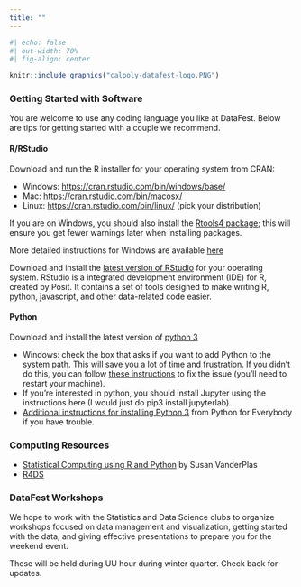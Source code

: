 ```yaml
---
title: ""
---
```


```r
#| echo: false
#| out-width: 70%
#| fig-align: center

knitr::include_graphics("calpoly-datafest-logo.PNG")
```

### Getting Started with Software

You are welcome to use any coding language you like at DataFest. Below are tips for getting started with a couple we recommend.

#### R/RStudio

Download and run the R installer for your operating system from CRAN:

 + Windows: <https://cran.rstudio.com/bin/windows/base/>
 + Mac: <https://cran.rstudio.com/bin/macosx/>
 + Linux: <https://cran.rstudio.com/bin/linux/> (pick your distribution)

If you are on  Windows, you should also install the [Rtools4 package](https://cran.rstudio.com/bin/windows/Rtools/); this will ensure you get fewer warnings later when installing packages.

More detailed instructions for  Windows are available [here](https://owi.usgs.gov/R/training-curriculum/installr/)

Download and install the [latest version of RStudio](https://posit.co/download/rstudio-desktop/#download) for your operating system. RStudio is a integrated development environment (IDE) for R, created by Posit. It contains a set of tools designed to make writing R, python, javascript, and other data-related code easier.

#### Python

Download and install the latest version of [python 3](https://www.python.org/downloads/)

+ Windows: check the box that asks if you want to add Python to the system path. This will save you a lot of time and frustration. If you didn’t do this, you can follow [these instructions](https://datatofish.com/add-python-to-windows-path/) to fix the issue (you’ll need to restart your machine).
+ If you’re interested in python, you should install Jupyter using the instructions here (I would just do pip3 install jupyterlab).
+ [Additional instructions for installing Python 3](https://www.py4e.com/lessons/install) from Python for Everybody if you have trouble.

### Computing Resources

+ [Statistical Computing using R and Python](https://srvanderplas.github.io/stat-computing-r-python/) by Susan VanderPlas
+ [R4DS](https://r4ds.hadley.nz/)

### DataFest Workshops

We hope to work with the Statistics and Data Science clubs to organize workshops focused on data management and visualization, getting started with the data, and giving effective presentations to prepare you for the weekend event.

These will be held during UU hour during winter quarter. Check back for updates.
